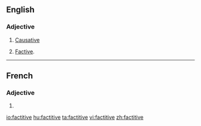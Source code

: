 ==English==
{{wikipedia}}

===Adjective===
{{en-adj|-}}

# {{linguistics|of a verb}} [[causative|Causative]]
# {{linguistics|rare|of a verb}} [[factive|Factive]].

----

==French==

===Adjective===
{{fr-adj-form}} {{f}}

# {{feminine of|factitif|lang=fr}}

[[io:factitive]]
[[hu:factitive]]
[[ta:factitive]]
[[vi:factitive]]
[[zh:factitive]]
